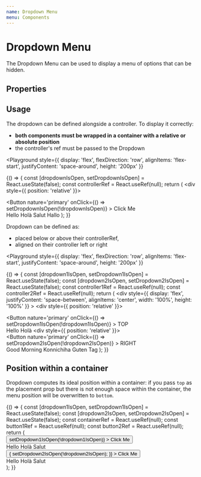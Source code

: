 ```yaml
---
name: Dropdown Menu
menu: Components
---
```



# Dropdown Menu

The Dropdown Menu can be used to display a menu of options that can be hidden.

## Properties

<Props of={DropdownMenu} />

## Usage

The dropdown can be defined alongside a controller. To display it correctly:

- **both components must be wrapped in a container with a relative or absolute position**
- the controller's ref must be passed to the Dropdown

<Playground
  style={{
    display: 'flex',
    flexDirection: 'row',
    alignItems: 'flex-start',
    justifyContent: 'space-around',
    height: '200px'
  }}
>
  {() => {
    const [dropdownIsOpen, setDropdownIsOpen] = React.useState(false);
    const controllerRef = React.useRef(null);
    return (
      <div style={{ position: 'relative' }}>
        <div ref={controllerRef}>
          <Button
            nature='primary'
            onClick={() => setDropdownIsOpen(!dropdownIsOpen)}
          >
            Click Me
          </Button>
        </div>
        <DropdownMenu
          isOpen={dropdownIsOpen}
          dockingSide='left'
          placement='bottom'
          controllerRef={controllerRef}
        >
          <DropdownElement>Hello</DropdownElement>
          <DropdownElement>Holà</DropdownElement>
          <DropdownElement>Salut</DropdownElement>
          <DropdownElement>Hallo</DropdownElement>
        </DropdownMenu>
      </div>
    );
  }}
</Playground>

Dropdown can be defined as:

- placed below or above their controllerRef,
- aligned on their controller left or right

<Playground
  style={{
    display: 'flex',
    flexDirection: 'row',
    alignItems: 'flex-start',
    justifyContent: 'space-around',
    height: '200px'
  }}
>
  {() => {
    const [dropdown1IsOpen, setDropdown1IsOpen] = React.useState(false);
    const [dropdown2IsOpen, setDropdown2IsOpen] = React.useState(false);
    const controller1Ref = React.useRef(null);
    const controller2Ref = React.useRef(null);
    return (
      <div
        style={{
          display: 'flex',
          justifyContent: 'space-between',
          alignItems: 'center',
          width: '100%',
          height: '100%'
        }}
      >
        <div style={{ position: 'relative' }}>
          <div ref={controller1Ref}>
            <Button
              nature='primary'
              onClick={() => setDropdown1IsOpen(!dropdown1IsOpen)}
            >
              TOP
            </Button>
          </div>
          <DropdownMenu
            isOpen={dropdown1IsOpen}
            placement='top'
            controllerRef={controller1Ref}
          >
            <DropdownElement>Hello</DropdownElement>
            <DropdownElement>Holà</DropdownElement>
          </DropdownMenu>
        </div>
        <div style={{ position: 'relative' }}>
          <div ref={controller2Ref}>
            <Button
              nature='primary'
              onClick={() => setDropdown2IsOpen(!dropdown2IsOpen)}
            >
              RIGHT
            </Button>
          </div>
          <DropdownMenu
            isOpen={dropdown2IsOpen}
            dockingSide='right'
            controllerRef={controller2Ref}
          >
            <DropdownElement>Good Morning</DropdownElement>
            <DropdownElement>Konnichiha</DropdownElement>
            <DropdownElement>Guten Tag</DropdownElement>
          </DropdownMenu>
        </div>
      </div>
    );
  }}
</Playground>

## Position within a container

Dropdown computes its ideal position within a container:
if you pass `top` as the placement prop but there is not enough space within the container,
the menu position will be overwritten to `bottom`.

<Playground>
  {() => {
    const [dropdown1IsOpen, setDropdown1IsOpen] = React.useState(false);
    const [dropdown2IsOpen, setDropdown2IsOpen] = React.useState(false);
    const containerRef = React.useRef(null);
    const button1Ref = React.useRef(null);
    const button2Ref = React.useRef(null);
    return (
      <div
        ref={containerRef}
        style={{
          height: '250px',
          display: 'flex',
          background: 'ghostwhite',
          justifyContent: 'space-between'
        }}
      >
        <div style={{ position: 'relative', height: 'fit-content' }}>
          <div ref={button1Ref}>
            <Button
              nature='primary'
              onClick={() => setDropdown1IsOpen(!dropdown1IsOpen)}
            >
              Click Me
            </Button>
          </div>
          <DropdownMenu
            isOpen={dropdown1IsOpen}
            dockingSide='left'
            placement='top'
            containerRef={containerRef}
            controllerRef={button1Ref}
          >
            <DropdownElement>Hello</DropdownElement>
            <DropdownElement>Holà</DropdownElement>
            <DropdownElement>Salut</DropdownElement>
          </DropdownMenu>
        </div>
        <div
          style={{
            position: 'relative',
            height: 'fit-content',
            alignSelf: 'flex-end'
          }}
        >
          <div ref={button2Ref}>
            <Button
              nature='secondary'
              onClick={() => {
                setDropdown2IsOpen(!dropdown2IsOpen);
              }}
            >
              Click Me
            </Button>
          </div>
          <DropdownMenu
            isOpen={dropdown2IsOpen}
            dockingSide='left'
            placement='bottom'
            containerRef={containerRef}
            controllerRef={button2Ref}
          >
            <DropdownElement>Hello</DropdownElement>
            <DropdownElement>Holà</DropdownElement>
            <DropdownElement>Salut</DropdownElement>
          </DropdownMenu>
        </div>
      </div>
    );
  }}
</Playground>
